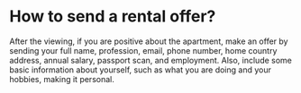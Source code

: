 # How to send a rental offer?

After the viewing, if you are positive about the apartment, make an offer by sending your full name, profession, email, phone number, home country address, annual salary, passport scan, and employment. Also, include some basic information about yourself, such as what you are doing and your hobbies, making it personal. 
